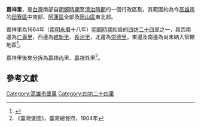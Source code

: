 {{Min-nan
| title     = 嘉祥里
| img       = <!-- [[圖檔名|大小]] -->
| caption   = <!-- 圖片檔案之解釋 -->
| choan-han = 嘉祥里
| han-lo    = <!-- 閩南語漢羅書寫 -->
| choan-lo  = Ka-siông-lí
}}
'''嘉祥里'''，是[[台灣|台灣]]南部自[[明鄭時期|明鄭時期]]至[[清治時期|清治時期]]的一個行政區劃，其範圍約為今[[高雄市|高雄市]]的[[田寮區|田寮區]]中南部、[[阿蓮區|阿蓮區]]全部及[[岡山區|岡山區]]東北部。

嘉祥里為1664年（[[南明|南明]][[永曆_(南明)|永曆]]十八年）[[明鄭時期|明鄭時期]]始設的[[四坊二十四里|四坊二十四里]]之一，其西南邊為[[仁壽里_(高雄市堡里)|仁壽里]]，西邊為[[維新里_(堡里)|維新里]]、[[長治里|長治里]]，北邊為[[崇德里_(堡里)|崇德里]]，東邊及南邊為尚未納入管轄地區<ref>{{Cite web |url=http://thcts.ascc.net/themes/rb02.php |title=《明鄭時期臺灣行政疆域圖》，中央研究院台灣歷史文化地圖網站 |accessdate=2013-04-06 |archive-date=2017-09-14 |archive-url=https://web.archive.org/web/20170914032850/http://thcts.ascc.net/themes/rb02.php |dead-url=no }}</ref>。

嘉祥里後來分拆為[[嘉祥內里|嘉祥內里]]、[[嘉祥外里|嘉祥外里]]<ref>《臺灣堡圖》，臺灣總督府，1904年</ref>。

==參考文獻==
{{reflist}}

{{台灣明鄭時期行政區劃}}
[[Category:高雄市堡里|Category:高雄市堡里]]
[[Category:四坊二十四里|Category:四坊二十四里]]